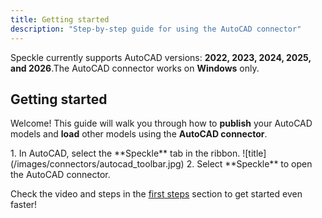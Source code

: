 ```yaml
---
title: Getting started  
description: "Step-by-step guide for using the AutoCAD connector"
---
```


<Info>Speckle currently supports AutoCAD versions: **2022, 2023, 2024, 2025, and 2026**.The AutoCAD connector works on **Windows** only.</Info>

## Getting started

Welcome! This guide will walk you through how to **publish** your AutoCAD models and **load** other models using the **AutoCAD connector**.


<BeforeYouBegin app="AutoCAD" />

<Steps>
  <Step title="Open the AutoCAD connector">
    1. In AutoCAD, select the **Speckle** tab in the ribbon.
    ![title](/images/connectors/autocad_toolbar.jpg)
    2. Select **Speckle** to open the AutoCAD connector.
  </Step>


  <DuiLoad connector="AutoCAD" />

</Steps>

<Tip> Check the video and steps in the [first steps](/get-started/quickstart.mdx) section to get started even faster!</Tip>


<ConnectorConclusion connector="AutoCAD" />


<LearnMore />
